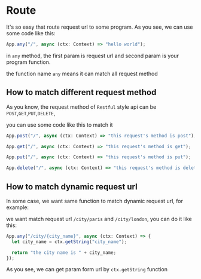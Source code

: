 # Route

It's so easy that route request url to some program. As you see, we can use some code like this:

```js
App.any("/", async (ctx: Context) => "hello world");
```

in `any` method, the first param is request url and second param is your program function.

the function name `any` means it can match all request method

## How to match different request method

As you know, the request method of `Restful` style api can be `POST`,`GET`,`PUT`,`DELETE`,

you can use some code like this to match it

```js
App.post("/", async (ctx: Context) => "this request's method is post");

App.get("/", async (ctx: Context) => "this request's method is get");

App.put("/", async (ctx: Context) => "this request's method is put");

App.delete("/", async (ctx: Context) => "this request's method is delete");
```

## How to match dynamic request url

In some case, we want same function to match dynamic request url, for example:

we want match request url `/city/paris` and `/city/london`, you can do it like this:

```js
App.any("/city/{city_name}", async (ctx: Context) => {
  let city_name = ctx.getString("city_name");

  return "the city name is " + city_name;
});
```

As you see, we can get param form url by `ctx.getString` function